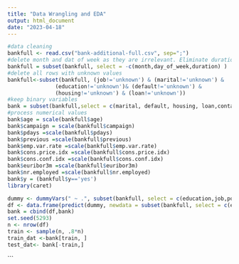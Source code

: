 ```yaml
---
title: "Data Wrangling and EDA"
output: html_document
date: "2023-04-18"
---
```


```r
#data cleaning
bankfull <- read.csv("bank-additional-full.csv", sep=";")
#delete month and dat of week as they are irrelevant. Eliminate duration as it has extremely high correlation with target
bankfull = subset(bankfull, select = -c(month,day_of_week,duration) )
#delete all rows with unknown values
bankfull<-subset(bankfull, (job!='unknown') & (marital!='unknown') & 
               (education!='unknown')& (default!='unknown') & 
               (housing!='unknown') & (loan!='unknown'))
#keep binary variables
bank = subset(bankfull,select = c(marital, default, housing, loan,contact))
#process numerical values
bank$age = scale(bankfull$age)
bank$campaign = scale(bankfull$campaign)
bank$pdays =scale(bankfull$pdays)
bank$previous =scale(bankfull$previous)
bank$emp.var.rate =scale(bankfull$emp.var.rate)
bank$cons.price.idx =scale(bankfull$cons.price.idx)
bank$cons.conf.idx =scale(bankfull$cons.conf.idx)
bank$euribor3m =scale(bankfull$euribor3m)
bank$nr.employed =scale(bankfull$nr.employed)
bank$y = (bankfull$y=='yes')
library(caret)

dummy <- dummyVars(" ~ .", subset(bankfull, select = c(education,job,poutcome)))
df <- data.frame(predict(dummy, newdata = subset(bankfull, select = c(education,job,poutcome)))) 
bank = cbind(df,bank)
set.seed(5293)
n <- nrow(df)
train <- sample(n, .8*n)
train_dat <-bank[train, ]
test_dat<- bank[-train,]
```
```

